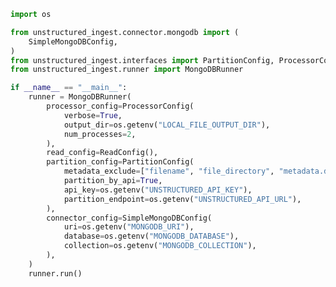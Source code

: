 ```python Python Ingest v1
import os

from unstructured_ingest.connector.mongodb import (
    SimpleMongoDBConfig,
)
from unstructured_ingest.interfaces import PartitionConfig, ProcessorConfig, ReadConfig
from unstructured_ingest.runner import MongoDBRunner

if __name__ == "__main__":
    runner = MongoDBRunner(
        processor_config=ProcessorConfig(
            verbose=True,
            output_dir=os.getenv("LOCAL_FILE_OUTPUT_DIR"),
            num_processes=2,
        ),
        read_config=ReadConfig(),
        partition_config=PartitionConfig(
            metadata_exclude=["filename", "file_directory", "metadata.data_source.date_processed"],
            partition_by_api=True,
            api_key=os.getenv("UNSTRUCTURED_API_KEY"),
            partition_endpoint=os.getenv("UNSTRUCTURED_API_URL"),
        ),
        connector_config=SimpleMongoDBConfig(
            uri=os.getenv("MONGODB_URI"),
            database=os.getenv("MONGODB_DATABASE"),
            collection=os.getenv("MONGODB_COLLECTION"),
        ),
    )
    runner.run()
```

